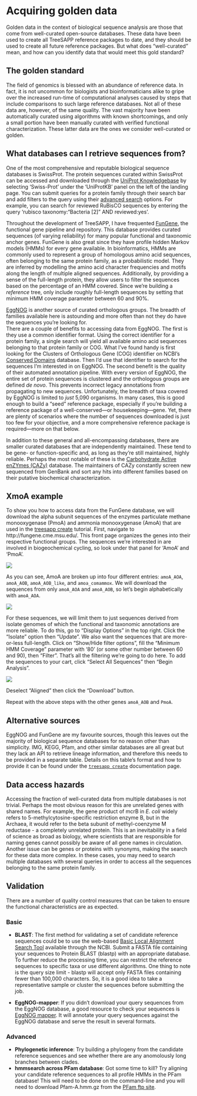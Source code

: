 # Acquiring golden data

Golden data in the context of biological sequence analysis are those that come from well-curated open-source databases. These data have been used to create all TreeSAPP reference packages to date, and they should be used to create all future reference packages. But what does "well-curated" mean, and how can you identify data that would meet this gold standard?

## The golden standard

The field of genomics is blessed with an abundance of reference data. In fact, it is not uncommon for biologists and bioinformaticians alike to gripe over the increased run-time of computational analyses caused by steps that include comparisons to such large reference databases. Not all of these data are, however, of the same quality. The vast majority have been automatically curated using algorithms with known shortcomings, and only a small portion have been manually curated with verified functional characterization. These latter data are the ones we consider well-curated or golden.

## What databases can I retrieve sequences from?

One of the most comprehensive and reputable biological sequence databases is SwissProt. The protein sequences curated within SwissProt can be accessed and downloaded through the [UniProt Knowledgebase](https://www.uniprot.org/) by selecting 'Swiss-Prot' under the 'UniProtKB' panel on the left of the landing page. You can submit queries for a protein family through their search bar and add filters to the query using their [advanced search](https://www.uniprot.org/help/advanced_search) options. For example, you can search for reviewed RuBisCO sequences by entering the query 'rubisco taxonomy:"Bacteria [2]" AND reviewed:yes'.

Throughout the development of TreeSAPP, I have frequented [FunGene](http://fungene.cme.msu.edu/), the functional gene pipeline and repository. This database provides curated sequences (of varying reliability) for many popular functional and taxonomic anchor genes. FunGene is also great since they have profile hidden Markov models (HMMs) for every gene available. In bioinformatics, HMMs are commonly used to represent a group of homologous amino acid sequences, often belonging to the same protein family, as a probabilistic model. They are inferred by modelling the amino acid character frequencies and motifs along the length of multiple aligned sequences. Additionally, by providing a sense of the full-length protein, they allow users to filter the sequences based on the percentage of an HMM covered. Since we're building a _reference_ tree, only include roughly full-length sequences by setting that minimum HMM coverage parameter between 60 and 90%.

[EggNOG](http://eggnog5.embl.de/#/app/home) is another source of curated orthologous groups. The breadth of families available here is astounding and more often than not they do have the sequences you're looking for.\
There are a couple of benefits to accessing data from EggNOG. The first is they use a common identifier format. Using the correct identifier for a protein family, a single search will yield all available amino acid sequences belonging to that protein family or COG. What I've found handy is first looking for the Clusters of Orthologous Gene (COG) identifier on NCBI's [Conserved Domains](https://www.ncbi.nlm.nih.gov/Structure/cdd/cdd.shtml) database. Then I'd use that identifier to search for the sequences I'm interested in on EggNOG.
The second benefit is the quality of their automated annotation pipeline. With every version of EggNOG, the entire set of protein sequences is clustered and the orthologous groups are defined _de novo_. This prevents incorrect legacy annotations from propagating to new sequences.
Unfortunately, the breadth of taxa covered by EggNOG is limited to *just* 5,090 organisms. In many cases, this is good enough to build a "seed" reference package, especially if you're building a reference package of a well-conserved---or housekeeping---gene. Yet, there are plenty of scenarios where the number of sequences downloaded is just too few for your objective, and a more comprehensive reference package is required—more on that below.

In addition to these general and all-encompassing databases, there are smaller curated databases that are independently maintained. These tend to be gene- or function-specific and, as long as they're still maintained, highly reliable. Perhaps the most notable of these is the [Carbohydrate Active enZYmes (CAZy)](http://www.cazy.org/) database. The maintainers of CAZy constantly screen new sequenced from GenBank and sort any hits into different families based on their putative biochemical characterization.

## XmoA example

To show you how to access data from the FunGene database, we will download the alpha subunit sequences of the enzymes particulate methane monooxygenase (PmoA) and ammonia monooxygenase (AmoA) that are used in the [treesapp create]() tutorial. First, navigate to http://fungene.cme.msu.edu/. This front page organizes the genes into their respective functional groups. The sequences we're interested in are involved in biogeochemical cycling, so look under that panel for 'AmoA' and 'PmoA'.

![]("images/fungene_landing.png")

As you can see, AmoA are broken up into four different entries: `amoA_AOA`, `amoA_AOB`, `amoA_AOB_like`, and `amoa_comammox`. We will download the sequences from only `amoA_AOA` and `amoA_AOB`, so let's begin alphabetically with `amoA_AOA`.

![]("images/amoA_AOA_landing.png")

For these sequences, we will limit them to just sequences derived from isolate genomes of which the functional and taxonomic annotations are more reliable. To do this, go to "Display Options"  in the top right. Click the "Isolate" option then "Update".
We also want the sequences that are more-or-less full-length. Click on "Show/Hide filter options", fill the "Minimum HMM Coverage" parameter with '80' (or some other number between 60 and 90), then "Filter".
That's all the filtering we're going to do here. To add the sequences to your cart, click "Select All Sequences" then "Begin Analysis".

![]("images/amoA_AOA_download.png")

Deselect "Aligned" then click the "Download" button.

Repeat with the above steps with the other genes `amoA_AOB` and `PmoA`.

## Alternative sources

EggNOG and FunGene are my favourite sources, though this leaves out the majority of biological sequence databases for no reason other than simplicity. IMG, KEGG, Pfam, and other similar databases are all great but they lack an API to retrieve lineage information, and therefore this needs to be provided in a separate table. Details on this table's format and how to provide it can be found under the [`treesapp create`](https://github.com/hallamlab/TreeSAPP/wiki/Building-reference-packages-with-TreeSAPP) documentation page.

## Data access hazards

Accessing the fraction of well-curated data from multiple databases is not trivial. Perhaps the most obvious reason for this are unrelated genes with shared names. For example, the gene product of mcrB in _E. coli_ widely refers to 5-methylcytosine-specific restriction enzyme B, but in the Archaea, it would refer to the beta subunit of methyl-coenzyme M reductase - a completely unrelated protein. This is an inevitability in a field of science as broad as biology, where scientists that are responsible for naming genes cannot possibly be aware of all gene names in circulation.
Another issue can be genes or proteins with synonyms, making the search for these data more complex. In these cases, you may need to search multiple databases with several queries in order to access all the sequences belonging to the same protein family.

## Validation

There are a number of quality control measures that can be taken to ensure the functional characteristics are as expected.

### Basic

* **BLAST**: The first method for validating a set of candidate reference sequences could be to use the web-based [Basic Local Alignment Search Tool](https://blast.ncbi.nlm.nih.gov/Blast.cgi) available through the NCBI. Submit a FASTA file containing your sequences to Protein BLAST (blastp) with an appropriate database. To further reduce the processing time, you can restrict the reference sequences to specific taxa or use different algorithms. One thing to note is the query size limit - blastp will accept only FASTA files containing fewer than 100,000 characters. So, it is a good idea to take a representative sample or cluster the sequences before submitting the job.

* **EggNOG-mapper**: If you didn't download your query sequences from the EggNOG database, a good resource to check your sequences is [EggNOG mapper](http://eggnog-mapper.embl.de/). It will annotate your query sequences against the EggNOG database and serve the result in several formats.

### Advanced

* **Phylogenetic inference**: Try building a phylogeny from the candidate reference sequences and see whether there are any anomolously long branches between clades.
* **hmmsearch across PFam database**: Got some time to kill? Try aligning your candidate reference sequences to all profile HMMs in the PFam database! This will need to be done on the command-line and you will need to download Pfam-A.hmm.gz from the [PFam ftp site](http://ftp.ebi.ac.uk/pub/databases/Pfam/current_release/).

